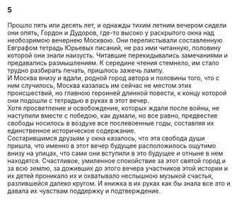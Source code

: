 ### 5 {-}

Прошло пять или десять лет, и однажды тихим летним вечером сидели они опять, Гордон и Дудоров, где-то высоко у раскрытого окна над необозримою вечернею Москвою. Они перелистывали составленную Евграфом тетрадь Юрьевых писаний, не раз ими читанную, половину которой они знали наизусть. Читавшие перекидывались замечаниями и предавались размышлениям. К середине чтения стемнело, им стало трудно разбирать печать, пришлось зажечь лампу.<br/> И Москва внизу и вдали, родной город автора и половины того, что с ним случилось, Москва казалась им сейчас не местом этих происшествий, но главною героиней длинной повести, к концу которой они подошли с тетрадью в руках в этот вечер.<br/> Хотя просветление и освобождение, которых ждали после войны, не наступили вместе с победою, как думали, но все равно, предвестие свободы носилось в воздухе все послевоенные годы, составляя их единственное историческое содержание.<br/> Состарившимся друзьям у окна казалось, что эта свобода души пришла, что именно в этот вечер будущее расположилось ощутимо внизу на улицах, что сами они вступили в это будущее и отныне в нем находятся. Счастливое, умиленное спокойствие за этот святой город и за всю землю, за доживших до этого вечера участников этой истории и их детей проникало их и охватывало неслышною музыкой счастья, разлившейся далеко кругом. И книжка в их руках как бы знала все это и давала их чувствам поддержку и подтверждение.

